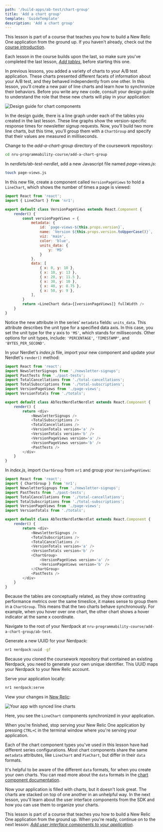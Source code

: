 ```yaml
---
path: '/build-apps/ab-test/chart-group'
title: 'Add a chart group'
template: 'GuideTemplate'
description: 'Add a chart group'
---
```


<Callout variant="tip" title="Course">

This lesson is part of a course that teaches you how to build a New Relic One application from the ground up. If you haven't already, check out the [course introduction](../../../ab-test).

Each lesson in the course builds upon the last, so make sure you've completed the last lesson, [_Add tables_](../table-charts), before starting this one.

</Callout>

In previous lessons, you added a variety of charts to your A/B test application. These charts presented different facets of information about your A/B test, and they behaved independently from one other. In this lesson, you’ll create a new pair of line charts and learn how to synchronize their behaviors. Before you write any new code, consult your design guide to understand the role that these new charts will play in your application:

![Design guide for chart components](../../../images/ab-test/charts-design-guide.png)

In the design guide, there is a line graph under each of the tables you created in the last lesson. These line graphs show the version-specific response times for newsletter signup requests. Now, you’ll build two more line charts, but this time, you’ll group them with a `ChartGroup` and specify that their values are measured in milliseconds.

<Steps>

<Step>

Change to the _add-a-chart-group_ directory of the coursework repository:

```sh
cd nru-programmability-course/add-a-chart-group
```

</Step>

<Step>

In _nerdlets/ab-test-nerdlet_, add a new Javascript file named _page-views.js_:

```sh
touch page-views.js
```

</Step>

<Step>

In this new file, create a component called `VersionPageViews` to hold a `LineChart`, which shows the number of times a page is viewed:

```js fileName=nerdlets/ab-test-nerdlet/page-views.js
import React from 'react';
import { LineChart } from 'nr1';

export default class VersionPageViews extends React.Component {
    render() {
        const versionPageViews = {
            metadata: {
                id: `page-views-${this.props.version}`,
                name: `Version ${this.props.version.toUpperCase()}`,
                viz: 'main',
                color: 'blue',
                units_data: {
                    y: 'MS'
                }
            },
            data: [
                { x: 0, y: 10 },
                { x: 10, y: 13 },
                { x: 20, y: 11.5 },
                { x: 30, y: 10 },
                { x: 40, y: 8.75 },
                { x: 50, y: 9 },
            ],
        }
        return <LineChart data={[versionPageViews]} fullWidth />
    }
}
```

Notice the new attribute in the series' `metadata` fields: `units_data`. This attribute describes the unit type for a specified data axis. In this case, you set the unit type for the y axis to `'MS'`, which stands for milliseconds. Other options for unit types, include: `'PERCENTAGE'`, `'TIMESTAMP'`, and `'BYTES_PER_SECOND'`.

</Step>

<Step>

In your Nerdlet's _index.js_ file, import your new component and update your Nerdlet's `render()` method:

```js fileName=nerdlets/ab-test-nerdlet/index.js lineHighlight=6,17-18
import React from 'react';
import NewsletterSignups from './newsletter-signups';
import PastTests from './past-tests';
import TotalCancellations from './total-cancellations';
import TotalSubscriptions from './total-subscriptions';
import VersionPageViews from './page-views';
import VersionTotals from './totals';

export default class AbTestNerdletNerdlet extends React.Component {
    render() {
        return <div>
            <NewsletterSignups />
            <TotalSubscriptions />
            <TotalCancellations />
            <VersionTotals version='a' />
            <VersionTotals version='b' />
            <VersionPageViews version='a' />
            <VersionPageViews version='b' />
            <PastTests />
        </div>
    }
}

```

</Step>

<Step>

In _index.js_, import `ChartGroup` from `nr1` and group your `VersionPageViews`:

```js fileName=nerdlets/ab-test-nerdlet/index.js lineHighlight=2,18-21
import React from 'react';
import { ChartGroup } from 'nr1';
import NewsletterSignups from './newsletter-signups';
import PastTests from './past-tests';
import TotalCancellations from './total-cancellations';
import TotalSubscriptions from './total-subscriptions';
import VersionPageViews from './page-views';
import VersionTotals from './totals';

export default class AbTestNerdletNerdlet extends React.Component {
    render() {
        return <div>
            <NewsletterSignups />
            <TotalSubscriptions />
            <TotalCancellations />
            <VersionTotals version='a' />
            <VersionTotals version='b' />
            <ChartGroup>
                <VersionPageViews version='a' />
                <VersionPageViews version='b' />
            </ChartGroup>
            <PastTests />
        </div>
    }
}

```

Because the tables are conceptually related, as they show contrasting performance metrics over the same timeslice, it makes sense to group them in a `ChartGroup`. This means that the two charts behave synchronously. For example, when you hover over one chart, the other chart shows a hover indicator at the same x coordinate.

</Step>

<Step>

Navigate to the root of your Nerdpack at `nru-programmability-course/add-a-chart-group/ab-test`.

</Step>

<Step>

Generate a new UUID for your Nerdpack:

```sh
nr1 nerdpack:uuid -gf
```

Because you cloned the coursework repository that contained an existing Nerdpack, you need to generate your own unique identifier. This UUID maps your Nerdpack to your New Relic account.

</Step>

<Step>

Serve your application locally:

```sh
nr1 nerdpack:serve
```

</Step>

<Step>

View your changes in [New Relic](https://one.newrelic.com?nerdpacks=local):

![Your app with synced line charts](../../../images/ab-test/chart-group-syncing.png)

Here, you see the `LineChart` components synchronized in your application.

When you're finished, stop serving your New Relic One application by pressing `CTRL+C` in the terminal window where you're serving your application.

<Callout variant="tip">

Each of the chart component types you've used in this lesson have had different series configurations. Most chart components share the same `metadata` attributes, like `LineChart` and `PieChart`, but differ in their `data` formats.

It's helpful to be aware of the different `data` formats, for when you create your own charts. You can read more about the `data` formats in the [chart component documentation](https://developer.newrelic.com/components/charts#data).

</Callout>

</Step>

</Steps>

Now your application is filled with charts, but it doesn't look great. The charts are stacked on top of one another in an unhelpful way. In the next lesson, you'll learn about the user interface components from the SDK and how you can use them to organize your charts.

<Callout variant="tip" title="Course">

This lesson is part of a course that teaches you how to build a New Relic One application from the ground up. When you're ready, continue on to the next lesson: [_Add user interface components to your application_](../add-ui).

</Callout>